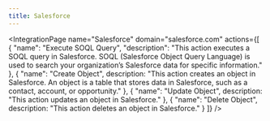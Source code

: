```yaml
---
title: Salesforce
---
```



<IntegrationPage
    name="Salesforce"
	domain="salesforce.com"
    actions={[
        {
            "name": "Execute SOQL Query",
			"description": "This action executes a SOQL query in Salesforce. SOQL (Salesforce Object Query Language) is used to search your organization’s Salesforce data for specific information."
		},
		{
			"name": "Create Object",
			description: "This action creates an object in Salesforce. An object is a table that stores data in Salesforce, such as a contact, account, or opportunity."
		},
		{
			"name": "Update Object",
			description: "This action updates an object in Salesforce."
		},
		{
			"name": "Delete Object",
			description: "This action deletes an object in Salesforce."
		}
    ]}
/>
